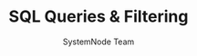 ---
guideId: DBMS-101
moduleId: DBMS-12
title: SQL Queries & Filtering
description: Master SELECT queries, filtering with WHERE, and aggregate functions.
author: SystemNode Team
---
